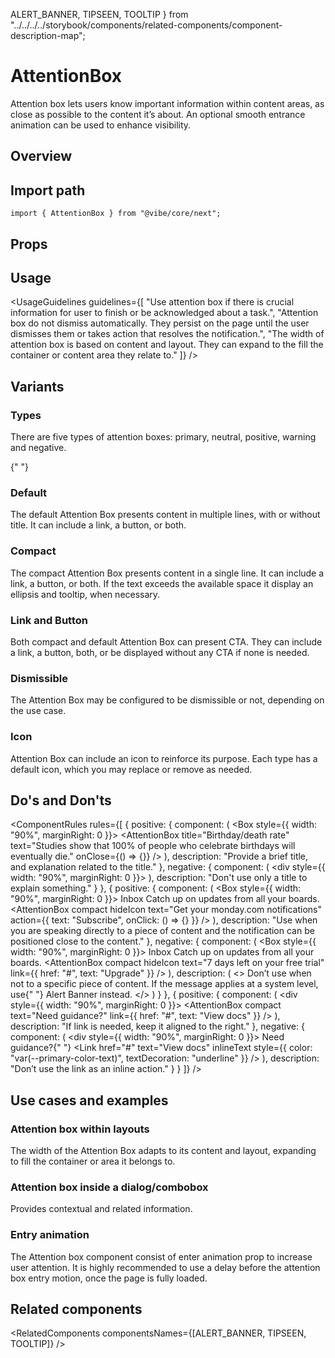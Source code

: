   ALERT_BANNER,
  TIPSEEN,
  TOOLTIP
} from "../../../../storybook/components/related-components/component-description-map";

<Meta of={AttentionBoxStories} />

# AttentionBox

Attention box lets users know important information within content areas, as close as possible to the content it’s about. An optional smooth entrance animation can be used to enhance visibility.

## Overview

<Canvas of={AttentionBoxStories.Overview} />

## Import path

```tsx
import { AttentionBox } from "@vibe/core/next";
```

## Props

<PropsTable />

## Usage

<UsageGuidelines
  guidelines={[
    "Use attention box if there is crucial information for user to finish or be acknowledged about a task.",
    "Attention box do not dismiss automatically. They persist on the page until the user dismisses them or takes action that resolves the notification.",
    "The width of attention box is based on content and layout. They can expand to the fill the container or content area they relate to."
  ]}
/>

## Variants

### Types

There are five types of attention boxes: primary, neutral, positive, warning and negative.

<Canvas of={AttentionBoxStories.Types} />{" "}

### Default

The default Attention Box presents content in multiple lines, with or without title. It can include a link, a button, or both.

<Canvas of={AttentionBoxStories.Default} />

### Compact

The compact Attention Box presents content in a single line. It can include a link, a button, or both. If the text exceeds the available space it display an ellipsis and tooltip, when necessary.

<Canvas of={AttentionBoxStories.Compact} />

### Link and Button

Both compact and default Attention Box can present CTA. They can include a link, a button, both, or be displayed without any CTA if none is needed.

<Canvas of={AttentionBoxStories.LinkAndButton} />

### Dismissible

The Attention Box may be configured to be dismissible or not, depending on the use case.

<Canvas of={AttentionBoxStories.Dismissible} />

### Icon

Attention Box can include an icon to reinforce its purpose. Each type has a default icon, which you may replace or remove as needed.

<Canvas of={AttentionBoxStories.IconStory} />

## Do's and Don'ts

<ComponentRules
  rules={[
    {
      positive: {
        component: (
          <Box style={{ width: "90%", marginRight: 0 }}>
            <AttentionBox
              title="Birthday/death rate"
              text="Studies show that 100% of people who celebrate birthdays will eventually die."
              onClose={() => {}}
            />
          </Box>
        ),
        description: "Provide a brief title, and explanation related to the title."
      },
      negative: {
        component: (
          <div style={{ width: "90%", marginRight: 0 }}>
            <AttentionBox title="Birthday/death rate" />
          </div>
        ),
        description: "Don't use only a title to explain something."
      }
    },
    {
      positive: {
        component: (
          <Box style={{ width: "90%", marginRight: 0 }}>
            <Box marginBottom="medium">
              <Heading type="h1" weight="bold">
                Inbox
              </Heading>
              <Text>Catch up on updates from all your boards.</Text>
            </Box>
            <AttentionBox
              compact
              hideIcon
              text="Get your monday.com notifications"
              action={{ text: "Subscribe", onClick: () => {} }}
            />
          </Box>
        ),
        description:
          "Use when you are speaking directly to a piece of content and the notification can be positioned close to the content."
      },
      negative: {
        component: (
          <Box style={{ width: "90%", marginRight: 0 }}>
            <Box marginBottom="medium">
              <Heading type="h1" weight="bold">
                Inbox
              </Heading>
              <Text>Catch up on updates from all your boards.</Text>
            </Box>
            <AttentionBox
              compact
              hideIcon
              text="7 days left on your free trial"
              link={{ href: "#", text: "Upgrade" }}
            />
          </Box>
        ),
        description: (
          <>
            Don’t use when not to a specific piece of content. If the message applies at a system level, use{" "}
            <StorybookLink page="Components/AlertBanner">Alert Banner</StorybookLink> instead.
          </>
        )
      }
    },
    {
      positive: {
        component: (
          <div style={{ width: "90%", marginRight: 0 }}>
            <AttentionBox compact text="Need guidance?" link={{ href: "#", text: "View docs" }} />
          </div>
        ),
        description: "If link is needed, keep it aligned to the right."
      },
      negative: {
        component: (
          <div style={{ width: "90%", marginRight: 0 }}>
            <AttentionBox compact>
              <Text>
                Need guidance?{" "}
                <Link
                  href="#"
                  text="View docs"
                  inlineText
                  style={{ color: "var(--primary-color-text)", textDecoration: "underline" }}
                />
              </Text>
            </AttentionBox>
          </div>
        ),
        description: "Don’t use the link as an inline action."
      }
    }
  ]}
/>

## Use cases and examples

### Attention box within layouts

The width of the Attention Box adapts to its content and layout, expanding to fill the container or area it belongs to.

<Canvas of={AttentionBoxStories.AttentionBoxWithLayouts} />

### Attention box inside a dialog/combobox

Provides contextual and related information.

<Canvas of={AttentionBoxStories.AttentionBoxInsideADialogCombobox} />

### Entry animation

The Attention box component consist of enter animation prop to increase user attention. It is highly recommended to use a delay before the attention box entry motion, once the page is fully loaded.

<Canvas of={AttentionBoxStories.EntryAnimation} />

## Related components

<RelatedComponents componentsNames={[ALERT_BANNER, TIPSEEN, TOOLTIP]} />
